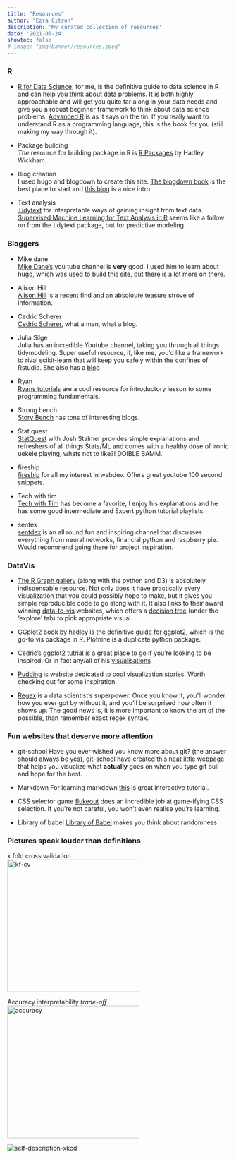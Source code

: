 ```yaml
---
title: "Resources"
author: "Ezra Citron"
description: 'My curated collection of resources'
date: '2021-05-24'
showtoc: false
# image: "img/banner/resources.jpeg"
---
```


<head>
<link rel="stylesheet" href="style.css">
</head>

### R
- [R for Data Science](https://r4ds.had.co.nz/), for me, is the definitive guide to data science in R and can help you think about data problems. It is both highly approachable and will get you quite far along in your data needs and give you a robust beginner framework to think about data science problems. [Advanced R](https://adv-r.hadley.nz/) is as it says on the tin. If you really want to understand R as a programming language, this is the book for you (still making my way through it). 

- Package building  
*The* resource for building package in R is [R Packages](https://r-pkgs.org/) by Hadley Wickham.

- Blog creation  
I used hugo and blogdown to create this site. [The blogdown book](https://bookdown.org/yihui/blogdown/) is the best place to start and [this blog](https://alison.rbind.io/blog/2020-12-new-year-new-blogdown/) is a nice intro

- Text analysis  
[Tidytext](https://www.tidytextmining.com/) for interpretable ways of gaining insight from text data. [Supervised Machine Learning for Text Analysis in R](https://smltar.com/) seems like a follow on from the tidytext package, but for predictive modeling. 

### Bloggers {#Bloggers}
- Mike dane  
[Mike Dane's](https://www.youtube.com/channel/UCvmINlrza7JHB1zkIOuXEbw) you tube channel is **very** good. I used him to learn about hugo, which was used to build this site, but there is a lot more on there.

- Alison Hill  
[Alison Hill](https://alison.rbind.io/projects/) is a recent find and an absoloute teasure strove of information.

- Cedric Scherer  
[Cedric Scherer](https://www.cedricscherer.com/), what a man, what a blog.

- Julia Silge  
Julia has an incredible Youtube channel, taking you through all things tidymodeling. Super useful resource, if, like me, you'd like a framework to rival scikit-learn that will keep you safely within the confines of Rstudio. She also has a [blog](https://juliasilge.com/)

- Ryan  
[Ryans tutorials](https://ryanstutorials.net/) are a cool resource for introductory lesson to some programming fundamentals.

- Strong bench  
[Story Bench](https://www.storybench.org/category/how-to/) has tons of interesting blogs.

- Stat quest  
[StatQuest](https://www.youtube.com/channel/UCtYLUTtgS3k1Fg4y5tAhLbw) with Josh Stalmer provides simple explanations and refreshers of all things Stats/ML and comes with a healthy dose of ironic uekele playing, whats not to like?! DOIBLE BAMM.

- fireship  
[fireship](https://www.youtube.com/channel/UCsBjURrPoezykLs9EqgamOA) for all my interest in webdev. Offers great youtube 100 second snippets.

- Tech with tim  
[Tech with Tim](https://www.youtube.com/channel/UC4JX40jDee_tINbkjycV4Sg) has become a favorite, I enjoy his explanations and he has some good intermediate and Expert python tutorial playlists.  

- sentex  
[sentdex](https://www.youtube.com/user/sentdex) is an all round fun and inspiring channel that discusses everything from neural networks, financial python and raspberry pie. Would recommend going there for project inspiration. 

### DataVis {#DataVis}

- [The R Graph gallery](https://www.r-graph-gallery.com/) (along with the python and D3) is absolutely indispensable resource. Not only does it have practically every visualization that you could possibly hope to make, but it gives you simple reproducible code to go along with it. It also links to their award winning [data-to-vis](https://www.data-to-viz.com/#explore) websites, which offers a [decision tree](https://www.data-to-viz.com/) (under the 'explore' tab) to pick appropriate visual.

- [GGplot2 book](https://ggplot2-book.org/) by hadley is the definitive guide for ggplot2, which is the go-to vis package in R. Plotnine is a duplicate python package.

- Cedric's ggplot2 [tutrial](https://www.cedricscherer.com/2019/08/05/a-ggplot2-tutorial-for-beautiful-plotting-in-r/#panels) is a great place to go if you're looking to be inspired. Or in fact any/all of his [visualisations](https://www.cedricscherer.com/top/dataviz/)

- [Pudding](https://pudding.cool/) is website dedicated to cool visualization stories. Worth checking out for some inspiration.

- [Regex](https://www.regular-expressions.info/tutorial.html) is a data scientist's superpower. Once you know it, you'll wonder how you ever got by without it, and you'll be surprised how often it shows up. The good news is, it is more important to know the art of the possible, than remember exact regex syntax. 

### Fun websites that deserve more attention

- git-school
Have you ever wished you know more about git? (the answer should always be yes), [git-school](https://git-school.github.io/visualizing-git/) have created this neat little webpage that helps you visualize what **actually** goes on when you type git pull and hope for the best.

- Markdown
For learning markdown [this](https://commonmark.org/help/tutorial/) is great interactive tutorial.

- CSS selector game
[flukeout](https://flukeout.github.io/) does an incredible job at game-ifying CSS selection. If you're not careful, you won't even realise you're learning.

- Library of babel
[Library of Babel](https://libraryofbabel.info/) makes you think about randomness

### Pictures speak louder than definitions

k fold cross validation  
<img class = "pictures-speak" src = "img/kf-cv.png" alt = "kf-cv" width = 300px>
  
Accuracy interpretability *trade-off*  
<img class = "pictures-speak" src = "img/accuracy_interpret.png" alt = "accuracy" width = 300px>
  
<img class = "pictures-speak" src="https://imgs.xkcd.com/comics/self_description.png" alt = "self-description-xkcd" >
